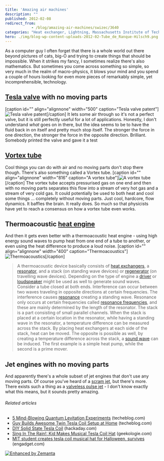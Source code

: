 ```yaml
---
title: 'Amazing air machines'
description: ""
published: 2012-02-08
redirect_from: 
            - /blog/amazing-air-machines/swizec/3640
categories: "Heat exchanger, Lightning, Massachusetts Institute of Technology, Nikola Tesla, Resonance, Technology, Tesla coil, Uncategorized"
hero: ./img/blog-wp-content-uploads-2012-02-Tube_de_Ranque-Hilsch9.png
---
```

As a computer guy I often forget that there is a whole world out there beyond pictures of cats, big-O and trying to create things that should be impossible. When it strikes my fancy, I sometimes realize there's also mathematics. But sometimes you come across something so simple, so very much in the realm of macro-physics, it blows your mind and you spend a couple of hours looking for even more pieces of remarkably simple, yet incomprehensible, technology.

## [Tesla valve](http://en.wikipedia.org/wiki/Tesla_valve "Tesla valve") with no moving parts

\[caption id="" align="alignnone" width="500" caption="Tesla valve patent"]![Tesla valve patent](./img/blog-wp-content-uploads-2012-02-1329559us-teslas-valvular-conduit-figure25.gif "Tesla valve patent")\[/caption] It lets some air through so it's not a perfect valve, but it is still perfectly useful for a lot of applications. Honestly, I don't understand _what_ goes on in there, but the idea seems to be to have the fluid back in on itself and pretty much stop itself. The stronger the force in one direction, the stronger the force in the opposite direction. Brilliant. Somebody printed the valve and gave it a test 

## [Vortex tube](http://en.wikipedia.org/wiki/Vortex_tube "Vortex tube")

Cool things you can do with air and no moving parts don't stop there though. There's also something called a Vortex tube. \[caption id="" align="alignnone" width="816" caption="A vortex tube"]![A vortex tube](./img/blog-wp-content-uploads-2012-02-Tube_de_Ranque-Hilsch9.png "A vortex tube")\[/caption] The vortex tube accepts pressurised gas on one end and then with no moving parts separates this flow into a stream of very hot gas and a stream of very cold gas. It could potentially be used to both heat and cool some things ... completely without moving parts. Just cool, hardcore, flow dynamics. It baffles the brain. It really does. So much so that physicists have yet to reach a consensus on how a vortex tube even works.

## Thermoacoustic [heat engine](http://en.wikipedia.org/wiki/Heat_engine "Heat engine")

And then it gets even better with a thermoacoustic heat engine - using high energy sound waves to pump heat from one end of a tube to another, or even using the heat difference to produce a loud noise. \[caption id="" align="alignnone" width="400" caption="Thermoacoustics"]![Thermoacoustics](./img/blog-wp-content-uploads-2012-02-400px-Machine-thermoacoustique8.png "Thermoacoustics")\[/caption]

> A thermoacoustic device basically consists of [heat exchangers](http://en.wikipedia.org/wiki/Heat_exchanger "Heat exchanger"), a [resonator](http://en.wikipedia.org/wiki/Resonator "Resonator"), and a stack (on standing wave devices) or [regenerator](http://en.wikipedia.org/wiki/Regenerative_heat_exchanger "Regenerative heat exchanger") (on travelling wave devices). Depending on the type of engine a [driver](http://en.wikipedia.org/wiki/Speaker_driver "Speaker driver") or [loudspeaker](http://en.wikipedia.org/wiki/Loudspeaker "Loudspeaker") might be used as well to generate sound waves. Consider a tube closed at both ends. Interference can occur between two waves traveling in opposite directions at certain frequencies. The interference causes [resonance](http://en.wikipedia.org/wiki/Resonance "Resonance") creating a standing wave. Resonance only occurs at certain frequencies called [resonance frequencies](http://en.wikipedia.org/wiki/Resonance "Resonance"), and these are mainly determined by the length of the resonator. The stack is a part consisting of small parallel channels. When the stack is placed at a certain location in the resonator, while having a standing wave in the resonator, a temperature difference can be measured across the stack. By placing heat exchangers at each side of the stack, heat can be moved. The opposite is possible as well, by creating a temperature difference across the stack, a [sound wave](http://en.wikipedia.org/wiki/Sound "Sound") can be induced. The first example is a simple heat pump, while the second is a prime mover.

## Jet engines with no moving parts

And apparently there's a whole subset of jet engines that don't use any moving parts. Of course you've heard of a [scram jet](http://en.wikipedia.org/wiki/Scramjet "Scramjet"), but there's more. There exists such a thing as a [valveless pulse jet](http://en.wikipedia.org/wiki/Valveless_pulse_jet "Valveless pulse jet") - I don't know exactly what this means, but it sounds pretty amazing. 

###### Related articles

- [5 Mind-Blowing Quantum Levitation Experiments](http://www.techeblog.com/index.php/tech-gadget/5-mind-blowing-quantum-levitation-experiments) (techeblog.com)
- [Guy Builds Awesome Twin Tesla Coil Setup at Home](http://www.techeblog.com/index.php/tech-gadget/guy-builds-awesome-twin-tesla-coil-setup-at-home) (techeblog.com)
- [DIY Solid State Tesla Coil](http://hackaday.com/2012/02/07/diy-solid-state-tesla-coil/) (hackaday.com)
- [Sing In The Rain!: Kid Makes Musical Tesla Coil Hat](http://www.geekologie.com/2011/11/sing-in-the-rain-kid-makes-musical-tesla.php) (geekologie.com)
- [MIT student creates tesla coil musical hat for Halloween, survives](http://www.engadget.com/2011/11/15/mit-student-creates-tesla-coil-musical-hat-for-halloween-surviv/) (engadget.com)

[![Enhanced by Zemanta](http://img.zemanta.com/zemified_e.png?x-id=c9d8239c-49a5-487c-af18-e412f864313e)](http://www.zemanta.com/ "Enhanced by Zemanta")